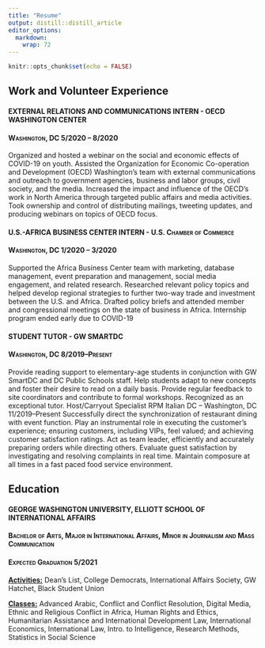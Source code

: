 ```yaml
---
title: "Resume"
output: distill::distill_article
editor_options: 
  markdown: 
    wrap: 72
---
```


```r
knitr::opts_chunk$set(echo = FALSE)
```

## Work and Volunteer Experience

#### [EXTERNAL RELATIONS AND COMMUNICATIONS INTERN - OECD WASHINGTON CENTER]{.smallcaps}

#### [Washington, DC 5/2020 -- 8/2020]{.smallcaps}

Organized and hosted a webinar on the social and economic effects of
COVID-19 on youth. Assisted the Organization for Economic Co-operation
and Development (OECD) Washington's team with external communications
and outreach to government agencies, business and labor groups, civil
society, and the media. Increased the impact and influence of the OECD's
work in North America through targeted public affairs and media
activities. Took ownership and control of distributing mailings,
tweeting updates, and producing webinars on topics of OECD focus.

#### [U.S.-AFRICA BUSINESS CENTER INTERN - U.S. Chamber of Commerce]{.smallcaps}

#### [Washington, DC 1/2020 -- 3/2020]{.smallcaps}

Supported the Africa Business Center team with marketing, database
management, event preparation and management, social media engagement,
and related research. Researched relevant policy topics and helped
develop regional strategies to further two-way trade and investment
between the U.S. and Africa. Drafted policy briefs and attended member
and congressional meetings on the state of business in Africa.
Internship program ended early due to COVID-19

#### [STUDENT TUTOR - GW SMARTDC]{.smallcaps}

#### [Washington, DC 8/2019--Present]{.smallcaps}

Provide reading support to elementary-age students in conjunction with
GW SmartDC and DC Public Schools staff. Help students adapt to new
concepts and foster their desire to read on a daily basis. Provide
regular feedback to site coordinators and contribute to formal
workshops. Recognized as an exceptional tutor. Host/Carryout Specialist
RPM Italian DC -- Washington, DC 11/2019--Present Successfully direct
the synchronization of restaurant dining with event function. Play an
instrumental role in executing the customer's experience; ensuring
customers, including VIPs, feel valued; and achieving customer
satisfaction ratings. Act as team leader, efficiently and accurately
preparing orders while directing others. Evaluate guest satisfaction by
investigating and resolving complaints in real time. Maintain composure
at all times in a fast paced food service environment.

## Education

#### [GEORGE WASHINGTON UNIVERSITY, ELLIOTT SCHOOL OF INTERNATIONAL AFFAIRS]{.smallcaps}

#### [Bachelor of Arts, Major in International Affairs, Minor in Journalism and Mass Communication]{.smallcaps}

#### [Expected Graduation 5/2021]{.smallcaps}

[**Activities:**]{.ul} Dean's List, College Democrats, International
Affairs Society, GW Hatchet, Black Student Union

[**Classes:**]{.ul} Advanced Arabic, Conflict and Conflict Resolution,
Digital Media, Ethnic and Religious Conflict in Africa, Human Rights and
Ethics, Humanitarian Assistance and International Development Law,
International Economics, International Law, Intro. to Intelligence,
Research Methods, Statistics in Social Science
